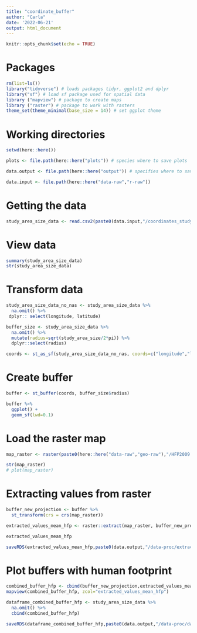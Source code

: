 ```yaml
---
title: "coordinate_buffer"
author: "Carla"
date: '2022-06-21'
output: html_document
---
```


```r
knitr::opts_chunk$set(echo = TRUE)
```


# Packages 

```r
rm(list=ls())
library("tidyverse") # loads packages tidyr, ggplot2 and dplyr
library("sf") # load sf package used for spatial data
library ("mapview") # package to create maps
library ("raster") # package to work with rasters
theme_set(theme_minimal(base_size = 14)) # set ggplot theme 
```

# Working directories 
``` r

setwd(here::here())

plots <- file.path(here::here("plots")) # species where to save plots

data.output <- file.path(here::here("output")) # specifies where to save outputs

data.input <- file.path(here::here("data-raw","r-raw")) 

```

# Getting the data 

``` r
study_area_size_data <- read.csv2(paste0(data.input,"/coordinates_study_area_size_21062022.csv"), header=TRUE, sep=";", dec = ".")

``` 

# View data

``` r
summary(study_area_size_data)
str(study_area_size_data)

```

# Transform data

``` r

study_area_size_data_no_nas <- study_area_size_data %>% 
  na.omit() %>%
 dplyr:: select(longitude, latitude)

buffer_size <- study_area_size_data %>%
  na.omit() %>%
  mutate(radius=sqrt(study_area_size/2*pi)) %>%
  dplyr::select(radius)

coords <- st_as_sf(study_area_size_data_no_nas, coords=c("longitude","latitude"), crs=4326) 

```

# Create buffer

``` r

buffer <- st_buffer(coords, buffer_size$radius)

buffer %>%
  ggplot() +
  geom_sf(lwd=0.1)

```
# Load the raster map

``` r
map_raster <- raster(paste0(here::here("data-raw","geo-raw"),"/HFP2009.tif"))

str(map_raster)
# plot(map_raster)
```                

# Extracting values from raster

``` r
buffer_new_projection <- buffer %>%
  st_transform(crs = crs(map_raster))

extracted_values_mean_hfp <- raster::extract(map_raster, buffer_new_projection,fun=mean, na.rm=TRUE)

extracted_values_mean_hfp 

saveRDS(extracted_values_mean_hfp,paste0(data.output,"/data-proc/extracted_values_mean_hfp",Sys.Date(),".rds"))
```

# Plot buffers with human footprint

``` r
combined_buffer_hfp <- cbind(buffer_new_projection,extracted_values_mean_hfp)
mapview(combined_buffer_hfp, zcol="extracted_values_mean_hfp")

dataframe_combined_buffer_hfp <- study_area_size_data %>%
  na.omit() %>%
  cbind(combined_buffer_hfp)

saveRDS(dataframe_combined_buffer_hfp,paste0(data.output,"/data-proc/dataframe_combined_buffer_hfp",Sys.Date(),".rds"))
```
